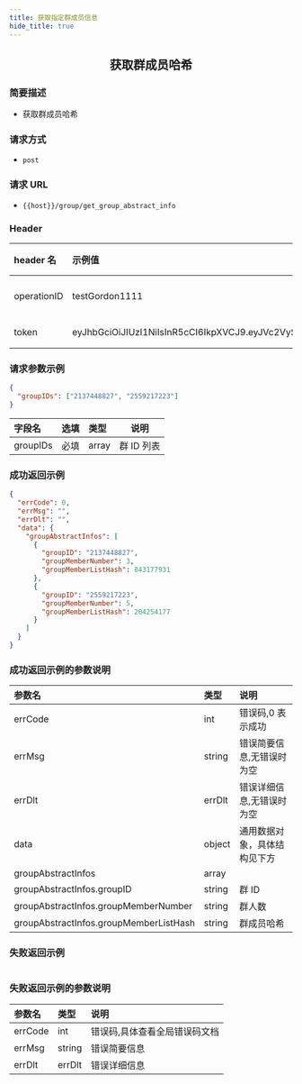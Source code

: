 ```yaml
---
title: 获取指定群成员信息
hide_title: true
---
```


<center>

## 获取群成员哈希

</center>

### 简要描述

- 获取群成员哈希

### 请求方式

- `post`

### 请求 URL

- `{{host}}/group/get_group_abstract_info`

### Header

| header 名   | 示例值                                                                                                                                                                                                   | 选填 | 类型   | 说明                         |
| :---------- | :------------------------------------------------------------------------------------------------------------------------------------------------------------------------------------------------------- | :--- | ------ | ---------------------------- |
| operationID | testGordon1111                                                                                                                                                                                           | 必填 | string | operationID 用于全局链路追踪 |
| token       | eyJhbGciOiJIUzI1NiIsInR5cCI6IkpXVCJ9.eyJVc2VySUQiOiIxMTA5NzkyMTQwIiwiUGxhdGZvcm1JRCI6MSwiZXhwIjoxNjk1OTAzNjc5LCJuYmYiOjE2ODgxMjczNzksImlhdCI6MTY4ODEyNzY3OX0.YzU9Twr7UsfnX4ozrBohFbVDqMRpURzo9ENCVdFN1KY | 必填 | string | 管理员或者用户 token         |

### 请求参数示例

```json
{
  "groupIDs": ["2137448827", "2559217223"]
}
```

| 字段名   | 选填 | 类型  | 说明       |
| :------- | :--- | :---- | ---------- |
| groupIDs | 必填 | array | 群 ID 列表 |

### 成功返回示例

```json
{
  "errCode": 0,
  "errMsg": "",
  "errDlt": "",
  "data": {
    "groupAbstractInfos": [
      {
        "groupID": "2137448827",
        "groupMemberNumber": 3,
        "groupMemberListHash": 843177931
      },
      {
        "groupID": "2559217223",
        "groupMemberNumber": 5,
        "groupMemberListHash": 204254177
      }
    ]
  }
}
```

### 成功返回示例的参数说明

| 参数名                                 | 类型   | 说明                         |
| :------------------------------------- | :----- | :--------------------------- |
| errCode                                | int    | 错误码,0 表示成功            |
| errMsg                                 | string | 错误简要信息,无错误时为空    |
| errDlt                                 | errDlt | 错误详细信息,无错误时为空    |
| data                                   | object | 通用数据对象，具体结构见下方 |
| groupAbstractInfos                     | array  |                              |
| groupAbstractInfos.groupID             | string | 群 ID                        |
| groupAbstractInfos.groupMemberNumber   | string | 群人数                       |
| groupAbstractInfos.groupMemberListHash | string | 群成员哈希                   |

### 失败返回示例

```json

```

### 失败返回示例的参数说明

| 参数名  | 类型   | 说明                          |
| :------ | :----- | :---------------------------- |
| errCode | int    | 错误码,具体查看全局错误码文档 |
| errMsg  | string | 错误简要信息                  |
| errDlt  | errDlt | 错误详细信息                  |
